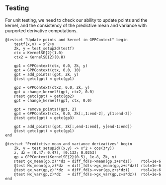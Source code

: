 ## Testing

For unit testing, we need to check our ability to update points and
the kernel, and the consistency of the predictive mean and variance
with purported derivative computations.

```.julia
@testset "Update points and kernel in GPPContext" begin
    testf(x,y) = x^2+y
    Zk, y = test_setup2d(testf)
    ctx = KernelSE{2}(1.0)
    ctx2 = KernelSE{2}(0.8)

    gp1 = GPPContext(ctx, 0.0, Zk, y)
    gpt = GPPContext(ctx, 0.0, 10)
    gpt = add_points!(gpt, Zk, y)
    @test getc(gpt) ≈ getc(gp1)

    gp2 = GPPContext(ctx2, 0.0, Zk, y)
    gpt = change_kernel!(gpt, ctx2, 0.0)
    @test getc(gpt) ≈ getc(gp2)
    gpt = change_kernel!(gpt, ctx, 0.0)

    gpt = remove_points!(gpt, 2)
    gp3 = GPPContext(ctx, 0.0, Zk[:,1:end-2], y[1:end-2])
    @test getc(gpt) ≈ getc(gp3)

    gpt = add_points!(gpt, Zk[:,end-1:end], y[end-1:end])
    @test getc(gpt) ≈ getc(gp1)
end

@testset "Predictive mean and variance derivatives" begin
    Zk, y = test_setup2d((x,y) -> x^2 + cos(3*y))
    z, dz = [0.47; 0.47], [0.132; 0.0253]
    gp = GPPContext(KernelSE{2}(0.5), 1e-8, Zk, y)
    @test gx_mean(gp,z)'*dz ≈ diff_fd(s->mean(gp,z+s*dz))    rtol=1e-6
    @test Hx_mean(gp,z)*dz  ≈ diff_fd(s->gx_mean(gp,z+s*dz)) rtol=1e-6
    @test gx_var(gp,z)'*dz  ≈ diff_fd(s->var(gp,z+s*dz))     rtol=1e-6
    @test Hx_var(gp,z)*dz   ≈ diff_fd(s->gx_var(gp,z+s*dz))  rtol=1e-6
end
```


